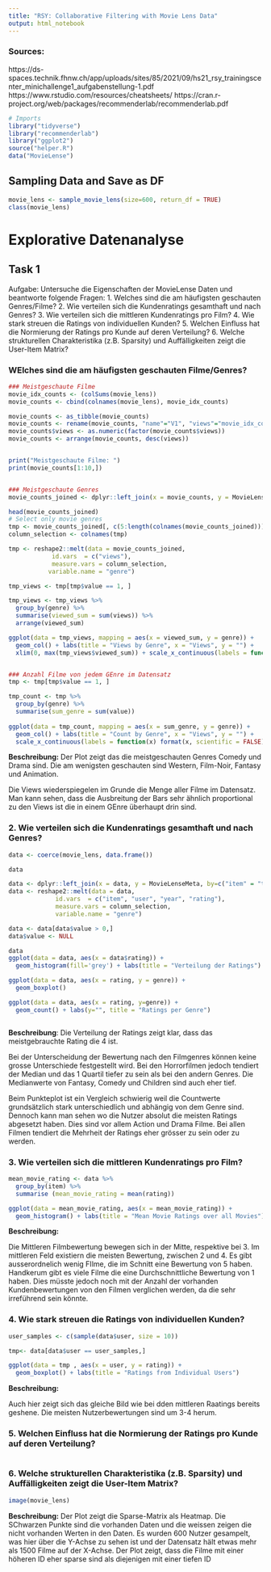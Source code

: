 ```yaml
---
title: "RSY: Collaborative Filtering with Movie Lens Data"
output: html_notebook
---
```


### Sources:
https://ds-spaces.technik.fhnw.ch/app/uploads/sites/85/2021/09/hs21_rsy_trainingscenter_minichallenge1_aufgabenstellung-1.pdf
https://www.rstudio.com/resources/cheatsheets/
https://cran.r-project.org/web/packages/recommenderlab/recommenderlab.pdf


```r
# Imports
library("tidyverse")
library("recommenderlab")
library("ggplot2")
source("helper.R")
data("MovieLense")

```

## Sampling Data and Save as DF
```r
movie_lens <- sample_movie_lens(size=600, return_df = TRUE)
class(movie_lens)
````

# Explorative Datenanalyse


## Task 1
Aufgabe: Untersuche die Eigenschaften der MovieLense Daten und
beantworte folgende Fragen:
  1. Welches sind die am häufigsten geschauten Genres/Filme?
  2. Wie verteilen sich die Kundenratings gesamthaft und nach Genres?
  3. Wie verteilen sich die mittleren Kundenratings pro Film?
  4. Wie stark streuen die Ratings von individuellen Kunden?
  5. Welchen Einfluss hat die Normierung der Ratings pro Kunde auf deren
  Verteilung?
  6. Welche strukturellen Charakteristika (z.B. Sparsity) und Auffälligkeiten zeigt
  die User-Item Matrix?
  
### WElches sind die am häufigsten geschauten Filme/Genres?
```r
### Meistgeschaute Filme
movie_idx_counts <- (colSums(movie_lens))
movie_counts <- cbind(colnames(movie_lens), movie_idx_counts)

movie_counts <- as_tibble(movie_counts)
movie_counts <- rename(movie_counts, "name"="V1", "views"="movie_idx_counts")
movie_counts$views <- as.numeric(factor(movie_counts$views))
movie_counts <- arrange(movie_counts, desc(views))


print("Meistgeschaute Filme: ")
print(movie_counts[1:10,])


### Meistgeschaute Genres
movie_counts_joined <- dplyr::left_join(x = movie_counts, y = MovieLenseMeta, by=c("name" = "title"))

head(movie_counts_joined)
# Select only movie genres
tmp <- movie_counts_joined[, c(5:length(colnames(movie_counts_joined)))]
column_selection <- colnames(tmp)

tmp <- reshape2::melt(data = movie_counts_joined,
            id.vars  = c("views"),
            measure.vars = column_selection,
           variable.name = "genre")

tmp_views <- tmp[tmp$value == 1, ]

tmp_views <- tmp_views %>%
  group_by(genre) %>%
  summarise(viewed_sum = sum(views)) %>%
  arrange(viewed_sum)

ggplot(data = tmp_views, mapping = aes(x = viewed_sum, y = genre)) + 
  geom_col() + labs(title = "Views by Genre", x = "Views", y = "") + 
  xlim(0, max(tmp_views$viewed_sum)) + scale_x_continuous(labels = function(x) format(x, scientific = FALSE)) + theme_bw()


### Anzahl Filme von jedem GEnre im Datensatz
tmp <- tmp[tmp$value == 1, ]

tmp_count <- tmp %>%
  group_by(genre) %>%
  summarise(sum_genre = sum(value))
  
ggplot(data = tmp_count, mapping = aes(x = sum_genre, y = genre)) + 
  geom_col() + labs(title = "Count by Genre", x = "Views", y = "") + 
  scale_x_continuous(labels = function(x) format(x, scientific = FALSE)) + theme_bw()
```
**Beschreibung:**
Der Plot zeigt das die meistgeschauten Genres Comedy und Drama sind. Die am wenigsten geschauten 
sind Western, Film-Noir, Fantasy und Animation.

Die Views wiederspiegelen im Grunde die Menge aller Filme im Datensatz. Man kann sehen, dass
die Ausbreitung der Bars sehr ähnlich proportional zu den Views ist die in einem GEnre überhaupt drin sind.


### 2. Wie verteilen sich die Kundenratings gesamthaft und nach Genres?
```r
data <- coerce(movie_lens, data.frame())

data

data <- dplyr::left_join(x = data, y = MovieLenseMeta, by=c("item" = "title"))
data <- reshape2::melt(data = data,
             id.vars  = c("item", "user", "year", "rating"),
             measure.vars = column_selection,
             variable.name = "genre")

data <- data[data$value > 0,]
data$value <- NULL

data
ggplot(data = data, aes(x = data$rating)) +
  geom_histogram(fill='grey') + labs(title = "Verteilung der Ratings")

ggplot(data = data, aes(x = rating, y = genre)) +
  geom_boxplot()

ggplot(data = data, aes(x = rating, y=genre)) +
  geom_count() + labs(y="", title = "Ratings per Genre")



```
**Beschreibung**:
Die Verteilung der Ratings zeigt klar, dass das meistgebrauchte Rating die 4 ist.

Bei der Unterscheidung der Bewertung nach den Filmgenres können keine grosse Unterschiede festgestellt wird. Bei den 
Horrorfilmen jedoch tendiert der Median und das 1 Quartil tiefer zu sein als bei den andern Genres. Die Medianwerte von Fantasy, Comedy und Children sind auch eher tief.

Beim Punkteplot ist ein Vergleich schwierig weil die Countwerte grundsätzlich stark unterschiedlich und abhängig von 
dem Genre sind. Dennoch kann man sehen wo die Nutzer absolut die meisten Ratings abgesetzt haben.
Dies sind vor allem Action und Drama Filme. Bei allen Filmen tendiert die Mehrheit der Ratings eher grösser
zu sein oder zu werden.


### 3. Wie verteilen sich die mittleren Kundenratings pro Film?
```r

mean_movie_rating <- data %>%
  group_by(item) %>%
  summarise (mean_movie_rating = mean(rating))

ggplot(data = mean_movie_rating, aes(x = mean_movie_rating)) + 
  geom_histogram() + labs(title = "Mean Movie Ratings over all Movies")

```
**Beschreibung:**

Die Mittleren Filmbewertung bewegen sich in der Mitte, respektive bei 3. Im mittleren Feld existiern
die meisten Bewertung, zwischen 2 und 4. Es gibt ausserordnelich wenig FIlme, die im Schnitt eine Bewertung von 5
haben. Handkerum gibt es viele Filme die eine Durchschnittliche Bewertung von 1 haben. Dies müsste jedoch noch mit der Anzahl der vorhanden Kundenbewertungen von den Filmen verglichen werden, da die sehr irreführend sein könnte.



### 4. Wie stark streuen die Ratings von individuellen Kunden?

```r

user_samples <- c(sample(data$user, size = 10))

tmp<- data[data$user == user_samples,]

ggplot(data = tmp , aes(x = user, y = rating)) + 
  geom_boxplot() + labs(title = "Ratings from Individual Users")
```
**Beschreibung:**

Auch hier zeigt sich das gleiche Bild wie bei dden mittleren Raatings bereits geshene. Die meisten
Nutzerbewertungen sind um 3-4 herum.




###  5. Welchen Einfluss hat die Normierung der Ratings pro Kunde auf deren  Verteilung?
```r



```




### 6. Welche strukturellen Charakteristika (z.B. Sparsity) und Auffälligkeiten zeigt die User-Item Matrix?
```r
image(movie_lens)
```
**Beschreibung:**
Der Plot zeigt die Sparse-Matrix als Heatmap. Die SChwarzen Punkte sind die vorhanden Daten und die weissen zeigen die nicht vorhanden Werten in den Daten. Es wurden 600 Nutzer gesampelt, was hier über
die Y-Achse zu sehen ist und der Datensatz hält etwas mehr als 1500 Filme auf der X-Achse.
Der Plot zeigt, dass die Filme mit einer höheren ID eher sparse sind als diejenigen mit einer tiefen ID